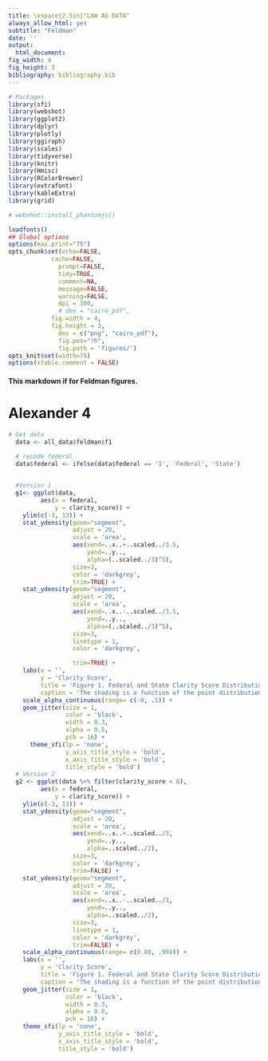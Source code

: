```yaml
---
title: \vspace{2.5in}"LAW AS DATA"
always_allow_html: yes
subtitle: "Feldman"
date: ''
output: 
  html_document:
fig_width: 4
fig_height: 3
bibliography: bibliography.bib
---
```


```r
# Packages
library(sfi)
library(webshot)
library(ggplot2)
library(dplyr)
library(plotly)
library(ggiraph)
library(scales)
library(tidyverse)
library(knitr)
library(Hmisc)
library(RColorBrewer)
library(extrafont)
library(kableExtra)
library(grid)

# webshot::install_phantomjs()

loadfonts()
## Global options
options(max.print="75")
opts_chunk$set(echo=FALSE,
            cache=FALSE,
              prompt=FALSE,
              tidy=TRUE,
              comment=NA,
              message=FALSE,
              warning=FALSE,
              dpi = 300,
              # dev = "cairo_pdf",
            fig.width = 4,
            fig.height = 3,
              dev = c("png", "cairo_pdf"),
              fig.pos="!h",
              fig.path = 'figures/')
opts_knit$set(width=75)
options(xtable.comment = FALSE)
```


#### This markdown if for Feldman figures.

# Alexander 4
```r
# Get data
  data <- all_data$feldman$f1 
  
  # recode federal
  data$federal <- ifelse(data$federal == '1', 'Federal', 'State')


  #Version 1
  g1<- ggplot(data, 
         aes(x = federal, 
             y = clarity_score)) +
    ylim(c(-3, 13)) +
    stat_ydensity(geom="segment", 
                  adjust = 20,
                  scale = 'area',
                  aes(xend=..x..+..scaled../3.5, 
                      yend=..y.., 
                      alpha=(..scaled../3)^5), 
                  size=3, 
                  color = 'darkgrey',
                  trim=TRUE) +
    stat_ydensity(geom="segment", 
                  adjust = 20,
                  scale = 'area',
                  aes(xend=..x..-..scaled../3.5, 
                      yend=..y.., 
                      alpha=(..scaled../3)^5), 
                  size=3, 
                  linetype = 1,
                  color = 'darkgrey',

                  trim=TRUE) +
    labs(x = '',
         y = 'Clarity Score',
         title = 'Figure 1. Federal and State Clarity Score Distribution (Version 1)',
         caption = 'The shading is a function of the point distribution') +
    scale_alpha_continuous(range= c(-0, .5)) +
    geom_jitter(size = 1,
                color = 'black',
                width = 0.3,
                alpha = 0.5,
                pch = 16) +
      theme_sfi(lp = 'none',
                y_axis_title_style = 'bold',
                x_axis_title_style = 'bold',
                title_style = 'bold')  
  # Version 2
  g2 <- ggplot(data %>% filter(clarity_score < 8),
         aes(x = federal,
             y = clarity_score)) +
    ylim(c(-3, 13)) +
    stat_ydensity(geom="segment",
                  adjust = 20,
                  scale = 'area',
                  aes(xend=..x..+..scaled../3,
                      yend=..y..,
                      alpha=..scaled../2),
                  size=3,
                  color = 'darkgrey',
                  trim=FALSE) +
    stat_ydensity(geom="segment",
                  adjust = 20,
                  scale = 'area',
                  aes(xend=..x..-..scaled../3,
                      yend=..y..,
                      alpha=..scaled../2),
                  size=3,
                  linetype = 1,
                  color = 'darkgrey',
                  trim=FALSE) +
    scale_alpha_continuous(range= c(0.00, .999)) +
    labs(x = '',
         y = 'Clarity Score',
         title = 'Figure 1. Federal and State Clarity Score Distribution (Version 2)',
         caption = 'The shading is a function of the point distribution') +
    geom_jitter(size = 1,
                color = 'black',
                width = 0.3,
                alpha = 0.8,
                pch = 16) +
    theme_sfi(lp = 'none',
              y_axis_title_style = 'bold',
              x_axis_title_style = 'bold',
              title_style = 'bold')


```





